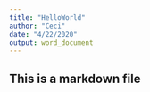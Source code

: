 ```yaml
---
title: "HelloWorld"
author: "Ceci"
date: "4/22/2020"
output: word_document
---
```


## This is a markdown file


